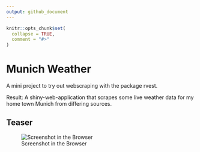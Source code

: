```yaml
---
output: github_document
---
```


<!-- README.md is generated from README.Rmd. Please edit that file -->

```r
knitr::opts_chunk$set(
  collapse = TRUE,
  comment = "#>"
)
```

# Munich Weather

A mini project to try out webscraping with the package rvest. 

Result: A shiny-web-application that scrapes some live weather data for my home town Munich from differing sources.


## Teaser
![Screenshot in the Browser](screenshot.png)